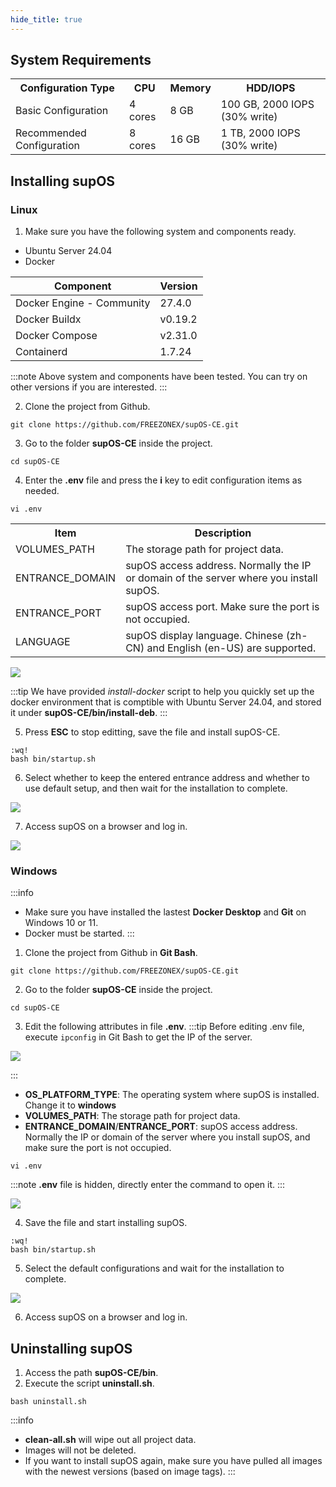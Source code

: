 ```yaml
---
hide_title: true
---
```


## System Requirements

<table>
  <tr>
    <th>Configuration Type</th>
    <th>CPU</th>
    <th>Memory</th>
    <th>HDD/IOPS</th>
  </tr>
  <tr>
    <td>Basic Configuration</td>
    <td>4 cores</td>
    <td>8 GB</td>
    <td>100 GB, 2000 IOPS (30% write)</td>
  </tr>
  <tr>
    <td>Recommended Configuration</td>
    <td>8 cores</td>
    <td>16 GB</td>
    <td>1 TB, 2000 IOPS (30% write)</td>
  </tr>
</table>

## Installing supOS
### Linux
1. Make sure you have the following system and components ready.
- Ubuntu Server 24.04
- Docker

<table>
<thead>
<tr>
<th>Component</th>
<th>Version</th>
</tr>
</thead>
<tbody>
<tr>
<td>Docker Engine - Community</td>
<td>27.4.0</td>
</tr>
<tr>
<td>Docker Buildx</td>
<td>v0.19.2</td>
</tr>
<tr>
<td>Docker Compose</td>
<td>v2.31.0</td>
</tr>
<tr>
<td>Containerd</td>
<td>1.7.24</td>
</tr>
</tbody>
</table>

:::note
Above system and components have been tested. You can try on other versions if you are interested.
:::

2. Clone the project from Github.
```
git clone https://github.com/FREEZONEX/supOS-CE.git
```

3. Go to the folder **supOS-CE** inside the project.
```
cd supOS-CE
```
4. Enter the **.env** file and press the **i** key to edit configuration items as needed.
```
vi .env
```
<table>
  <tr>
    <th>Item</th>
    <th>Description</th>
  </tr>
  <tr>
    <td>VOLUMES_PATH</td>
    <td>The storage path for project data.</td>
  </tr>
  <tr>
    <td>ENTRANCE_DOMAIN</td>
    <td>supOS access address. Normally the IP or domain of the server where you install supOS.</td>
  </tr>
  <tr>
    <td>ENTRANCE_PORT</td>
    <td>supOS access port. Make sure the port is not occupied.</td>
  </tr>
  <tr>
    <td>LANGUAGE</td>
    <td>supOS display language. Chinese (zh-CN) and English (en-US) are supported.</td>
  </tr>
</table>

<img width={550} src="http://communityimage2.oss-cn-hangzhou.aliyuncs.com/53.png" />

:::tip
We have provided *install-docker* script to help you quickly set up the docker environment that is comptible with Ubuntu Server 24.04, and stored it under **supOS-CE/bin/install-deb**.
:::

5. Press **ESC** to stop editting, save the file and install supOS-CE.
```
:wq!
bash bin/startup.sh
```
6. Select whether to keep the entered entrance address and whether to use default setup, and then wait for the installation to complete.

<img width={550} src="http://communityimage2.oss-cn-hangzhou.aliyuncs.com/54.png" />

7. Access supOS on a browser and log in.

<img width={550} src="http://communityimage2.oss-cn-hangzhou.aliyuncs.com/55.png" />

### Windows

:::info
- Make sure you have installed the lastest **Docker Desktop** and **Git** on Windows 10 or 11.
- Docker must be started.
:::

1. Clone the project from Github in **Git Bash**.
```
git clone https://github.com/FREEZONEX/supOS-CE.git
```
2. Go to the folder **supOS-CE** inside the project.
```
cd supOS-CE
```
3. Edit the following attributes in file **.env**.
:::tip
Before editing .env file, execute `ipconfig` in Git Bash to get the IP of the server.

<img width={350} src="http://communityimage2.oss-cn-hangzhou.aliyuncs.com/144.png" />

:::
- **OS_PLATFORM_TYPE**: The operating system where supOS is installed. Change it to **windows**
- **VOLUMES_PATH**: The storage path for project data.
- **ENTRANCE_DOMAIN**/**ENTRANCE_PORT**: supOS access address. Normally the IP or domain of the server where you install supOS, and make sure the port is not occupied.

```
vi .env
```
:::note
**.env** file is hidden, directly enter the command to open it.
:::

<img width={550} src="http://communityimage2.oss-cn-hangzhou.aliyuncs.com/56.png" />

4. Save the file and start installing supOS.
```
:wq!
bash bin/startup.sh
```
5. Select the default configurations and wait for the installation to complete.

<img width={550} src="http://communityimage2.oss-cn-hangzhou.aliyuncs.com/57.png" />

6. Access supOS on a browser and log in.

## Uninstalling supOS
1. Access the path **supOS-CE/bin**.
2. Execute the script **uninstall.sh**.
```
bash uninstall.sh
```
:::info
- **clean-all.sh** will wipe out all project data.
- Images will not be deleted.
- If you want to install supOS again, make sure you have pulled all images with the newest versions (based on image tags).
:::
